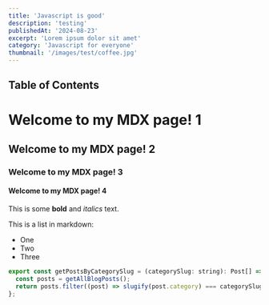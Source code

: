 ```yaml
---
title: 'Javascript is good'
description: 'testing'
publishedAt: '2024-08-23'
excerpt: 'Lorem ipsum dolor sit amet'
category: 'Javascript for everyone'
thumbnail: '/images/test/coffee.jpg'
---
```


## Table of Contents

# Welcome to my MDX page! 1

## Welcome to my MDX page! 2

### Welcome to my MDX page! 3

<Protip title="Hi guys" content="Lorem ipsum dolor sit amet" />

#### Welcome to my MDX page! 4

This is some **bold** and _italics_ text.

This is a list in markdown:

- One
- Two
- Three

```Javascript
export const getPostsByCategorySlug = (categorySlug: string): Post[] => {
  const posts = getAllBlogPosts();
  return posts.filter((post) => slugify(post.category) === categorySlug);
};
```
